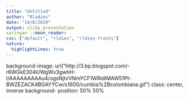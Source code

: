 ```yaml
---
title: "Untitled"
author: "Rladies"
date: "14/8/2020"
output: slidy_presentation
xaringan ::moon_reader:
css: ["default", "rldies", "rldies-fronts"]
nature:
  highlightLines: true
---
```



background-image: url("http://3.bp.blogspot.com/-r6WGkE304iI/WgWv3gwhH-I/AAAAAAAAAu4/ogsNjtvVNmYCF1WRidlMAW51Pt-BWZEZACK4BGAYYCw/s1600/cumbia%2Bcolombiana.gif")
class: center, inverse
background- position: 50% 50%